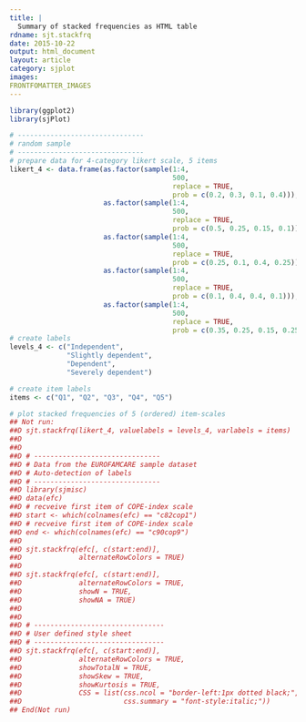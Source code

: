 ```yaml
---
title: |
  Summary of stacked frequencies as HTML table
rdname: sjt.stackfrq
date: 2015-10-22
output: html_document
layout: article
category: sjplot
images:
FRONTFOMATTER_IMAGES
---
```


```r
library(ggplot2)
library(sjPlot)
```

```r
# -------------------------------
# random sample
# -------------------------------
# prepare data for 4-category likert scale, 5 items
likert_4 <- data.frame(as.factor(sample(1:4,
                                        500,
                                        replace = TRUE,
                                        prob = c(0.2, 0.3, 0.1, 0.4))),
                       as.factor(sample(1:4,
                                        500,
                                        replace = TRUE,
                                        prob = c(0.5, 0.25, 0.15, 0.1))),
                       as.factor(sample(1:4,
                                        500,
                                        replace = TRUE,
                                        prob = c(0.25, 0.1, 0.4, 0.25))),
                       as.factor(sample(1:4,
                                        500,
                                        replace = TRUE,
                                        prob = c(0.1, 0.4, 0.4, 0.1))),
                       as.factor(sample(1:4,
                                        500,
                                        replace = TRUE,
                                        prob = c(0.35, 0.25, 0.15, 0.25))))
# create labels
levels_4 <- c("Independent",
              "Slightly dependent",
              "Dependent",
              "Severely dependent")

# create item labels
items <- c("Q1", "Q2", "Q3", "Q4", "Q5")

# plot stacked frequencies of 5 (ordered) item-scales
## Not run: 
##D sjt.stackfrq(likert_4, valuelabels = levels_4, varlabels = items)
##D 
##D 
##D # -------------------------------
##D # Data from the EUROFAMCARE sample dataset
##D # Auto-detection of labels
##D # -------------------------------
##D library(sjmisc)
##D data(efc)
##D # recveive first item of COPE-index scale
##D start <- which(colnames(efc) == "c82cop1")
##D # recveive first item of COPE-index scale
##D end <- which(colnames(efc) == "c90cop9")
##D 
##D sjt.stackfrq(efc[, c(start:end)],
##D              alternateRowColors = TRUE)
##D 
##D sjt.stackfrq(efc[, c(start:end)],
##D              alternateRowColors = TRUE,
##D              showN = TRUE,
##D              showNA = TRUE)
##D 
##D 
##D # --------------------------------
##D # User defined style sheet
##D # --------------------------------
##D sjt.stackfrq(efc[, c(start:end)],
##D              alternateRowColors = TRUE,
##D              showTotalN = TRUE,
##D              showSkew = TRUE,
##D              showKurtosis = TRUE,
##D              CSS = list(css.ncol = "border-left:1px dotted black;",
##D                         css.summary = "font-style:italic;"))
## End(Not run)



```